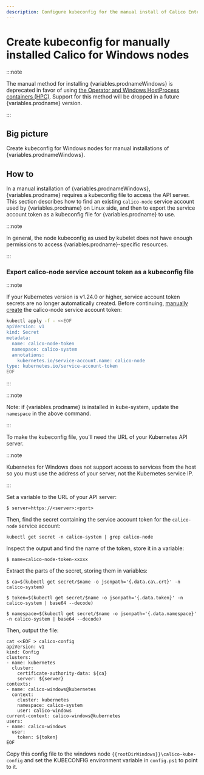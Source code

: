 ```yaml
---
description: Configure kubeconfig for the manual install of Calico Enterprise for Windows.
---
```


# Create kubeconfig for manually installed Calico for Windows nodes

:::note

The manual method for installing {variables.prodnameWindows} is deprecated in favor of using [the Operator and Windows HostProcess containers (HPC)](../operator.mdx#install-{variables.prodnamedashWindows}-using-the-operator). Support for this method will be dropped in a future {variables.prodname} version.

:::

## Big picture

Create kubeconfig for Windows nodes for manual installations of {variables.prodnameWindows}.

## How to

In a manual installation of {variables.prodnameWindows}, {variables.prodname} requires a kubeconfig file to access the API server. This section describes how to find an existing `calico-node` service account used by {variables.prodname} on Linux side, and then to export the service account token as a kubeconfig file for {variables.prodname} to use.

:::note

In general, the node kubeconfig as used by kubelet does not have enough permissions to access {variables.prodname}-specific resources.

:::

### Export calico-node service account token as a kubeconfig file

:::note

If your Kubernetes version is v1.24.0 or higher, service account token secrets are no longer automatically created. Before continuing, [manually create](https://kubernetes.io/docs/tasks/configure-pod-container/configure-service-account/#manually-create-a-service-account-api-token) the calico-node service account token:

```bash
kubectl apply -f - <<EOF
apiVersion: v1
kind: Secret
metadata:
  name: calico-node-token
  namespace: calico-system
  annotations:
    kubernetes.io/service-account.name: calico-node
type: kubernetes.io/service-account-token
EOF
```

:::

:::note

Note: if {variables.prodname} is installed in kube-system, update the `namespace` in the above command.

:::

To make the kubeconfig file, you'll need the URL of your Kubernetes API server.

:::note

Kubernetes for Windows does not support access to services from the host so you must use the address of your server, not the Kubernetes service IP.

:::

Set a variable to the URL of your API server:

```
$ server=https://<server>:<port>
```

Then, find the secret containing the service account token for the `calico-node` service account:

```
kubectl get secret -n calico-system | grep calico-node
```

Inspect the output and find the name of the token, store it in a variable:

```
$ name=calico-node-token-xxxxx
```

Extract the parts of the secret, storing them in variables:

```
$ ca=$(kubectl get secret/$name -o jsonpath='{.data.ca\.crt}' -n calico-system)

$ token=$(kubectl get secret/$name -o jsonpath='{.data.token}' -n calico-system | base64 --decode)

$ namespace=$(kubectl get secret/$name -o jsonpath='{.data.namespace}' -n calico-system | base64 --decode)
```

Then, output the file:

```
cat <<EOF > calico-config
apiVersion: v1
kind: Config
clusters:
- name: kubernetes
  cluster:
    certificate-authority-data: ${ca}
    server: ${server}
contexts:
- name: calico-windows@kubernetes
  context:
    cluster: kubernetes
    namespace: calico-system
    user: calico-windows
current-context: calico-windows@kubernetes
users:
- name: calico-windows
  user:
    token: ${token}
EOF
```

Copy this config file to the windows node `{{rootDirWindows}}\calico-kube-config` and set the KUBECONFIG environment variable in `config.ps1` to point to it.
